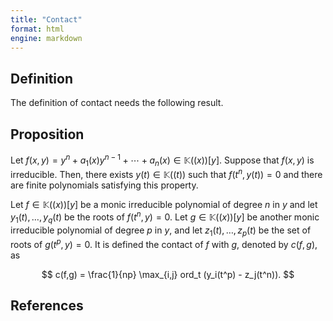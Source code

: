 ```yaml
---
title: "Contact"
format: html
engine: markdown
---
```


## Definition

The definition of contact needs the following result.

::: {.callout-note appearance="minimal"}
## Proposition

Let $f(x,y) = y^n + a_1(x)y^{n-1} + \cdots + a_n(x) \in \mathbb{K}((x))[y]$. Suppose that $f(x,y)$ is irreducible. Then, there exists $y(t) \in \mathbb{K}((t))$ such that $f(t^n, y(t)) = 0$ and there are finite polynomials satisfying this property.
:::

Let $f \in \mathbb{K}((x))[y]$ be a monic irreducible polynomial of degree $n$ in $y$ and let $y_1(t), \ldots, y_q(t)$ be the roots of $f(t^n, y) = 0$. Let $g \in \mathbb{K}((x))[y]$ be another monic irreducible polynomial of degree $p$ in $y$, and let $z_1(t), \ldots, z_p(t)$ be the set of roots of $g(t^p, y) = 0$. It is defined the contact of $f$ with $g$, denoted by $c(f,g)$, as

$$
c(f,g) = \frac{1}{np} \max_{i,j} ord_t (y_i(t^p) - z_j(t^n)).
$$

## References
